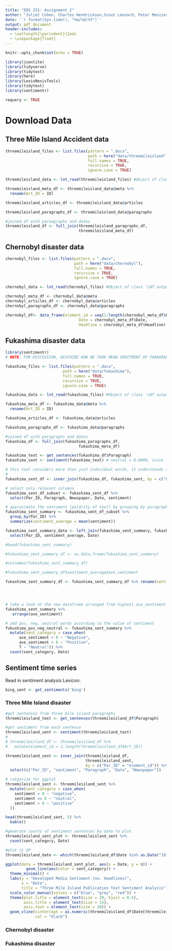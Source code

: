 ```yaml
---
title: "EDS 231: Assignment 2"
author: "Juliet Cohen, Charles Hendrickson,Scout Leonard, Peter Menzies"
date: '`r format(Sys.time(), "%m/%d/%Y")`'
output: pdf_document
header-includes:
  - \setlength{\parindent}{1em}
  - \usepackage{float}
---
```


```r
knitr::opts_chunk$set(echo = TRUE)

library(jsonlite)  
library(tidyverse) 
library(tidytext) 
library(here)
library(LexisNexisTools)
library(tidytext)
library(sentimentr)

requery <- TRUE
```

# Download Data

## Three Mile Island Accident data

```r
threemileisland_files <- list.files(pattern = ".docx",
                                    path = here("data/threemileisland"),
                                    full.names = TRUE,
                                    recursive = TRUE,
                                    ignore.case = TRUE)

threemileisland_data <- lnt_read(threemileisland_files) #Object of class 'LNT output'

threemileisland_meta_df <- threemileisland_data@meta %>% 
  rename(Art_ID = ID)

threemileisland_articles_df <- threemileisland_data@articles

threemileisland_paragraphs_df <- threemileisland_data@paragraphs

#joined df with paraagraphs and dates 
threemileisland_df <- full_join(threemileisland_paragraphs_df,
                                threemileisland_meta_df)
```

## Chernobyl disaster data

```r
chernobyl_files <- list.files(pattern = ".docx",
                              path = here("data/chernobyl"),
                              full.names = TRUE,
                              recursive = TRUE,
                              ignore.case = TRUE)

chernobyl_data <- lnt_read(chernobyl_files) #Object of class 'LNT output'

chernobyl_meta_df <- chernobyl_data@meta
chernobyl_articles_df <- chernobyl_data@articles
chernobyl_paragraphs_df <- chernobyl_data@paragraphs

chernobyl_df<- data_frame(element_id = seq(1:length(chernobyl_meta_df$Headline)),
                                Date = chernobyl_meta_df$Date,
                                Headline = chernobyl_meta_df$Headline)
```

## Fukashima disaster data

```r
library(sentimentr)
# NOTE: FOR DISCUSSION, DESCRIBE HOW WE TOOK MEAN SENITMENT OF PARAGRAPHS RATHER THAN ARTICLE (PERHAPS MORE ACCURATE)

fukashima_files <- list.files(pattern = ".docx",
                         path = here("data/fukashima"),
                         full.names = TRUE,
                         recursive = TRUE,
                         ignore.case = TRUE)

fukashima_data <- lnt_read(fukashima_files) #Object of class 'LNT output'

fukashima_meta_df <- fukashima_data@meta %>% 
  rename(Art_ID = ID)

fukashima_articles_df <- fukashima_data@articles

fukashima_paragraphs_df <- fukashima_data@paragraphs

#joined df with paragraphs and dates 
fukashima_df <- full_join(fukashima_paragraphs_df,
                                fukashima_meta_df)

fukashima_text <- get_sentences(fukashima_df$Paragraph)
fukashima_sent <- sentiment(fukashima_text) # neutral = 0.0000, scale -1 to 1, 0.06 = slightly positive, etc.

# this tool considers more than just individual words, it understands the diff btw "it is too late" and "it is not too late"
# 
fukashima_sent_df <- inner_join(fukashima_df, fukashima_sent, by = c("Par_ID" = "element_id"))

# select only relevant columns
fukashima_sent_df_subset <- fukashima_sent_df %>% 
  select(Par_ID, Paragraph, Newspaper, Date, sentiment)

# approximate the sentiment (polarity of text) by grouping by paragraph
fukashima_sent_summary <- fukashima_sent_df_subset %>%
  group_by(Par_ID) %>%
  summarize(sentiment_average = mean(sentiment))

fukashima_sent_summary_date <- left_join(fukashima_sent_summary, fukashima_sent_df_subset, by = "Par_ID") %>% 
  select(Par_ID, sentiment_average, Date)

#head(fukashima_sent_summary)

#fukashima_sent_summary_df <- as.data.frame(fukashima_sent_summary) 

#colnames(fukashima_sent_summary_df)

#fukashima_sent_summary_df$sentiment_average$ave_sentiment

fukashime_sent_summary_df <- fukashima_sent_summary_df %>% rename(sentiment_average = "sentiment_average$ave_sentiment")




# take a look at the new dataframe arranged from highest ave_sentiment to lowest
fukashima_sent_summary %>%
   arrange(ave_sentiment)

# add pos, neg, neutral words according to the value of sentiment 
fukushima_pos_neg_neutral <- fukashima_sent_summary %>% 
  mutate(sent_category = case_when(
      ave_sentiment < 0 ~ "Negative",
      ave_sentiment > 0 ~ "Positive",
      T ~ "Neutral")) %>% 
  count(sent_category, Date)
```

## Sentiment time series

Read in sentiment analysis Lexicon:

```r
bing_sent <- get_sentiments('bing')
```

### Three Mile Island disaster

```r
#get sentences from three mile island paragraphs
threemileisland_text <- get_sentences(threemileisland_df$Paragraph)

#get sentiment from each sentence
threemileisland_sent <- sentiment(threemileisland_text)
# 
# threemileisland_df <- threemileisland_df %>% 
#   mutate(element_id = 1:length(threemileisland_df$Art_ID))

threemileisland_sent <- inner_join(threemileisland_df, 
                                   threemileisland_sent,
                                   by = c("Par_ID" = "element_id")) %>% 
  select(c("Par_ID", "sentiment", "Paragraph", "Date", "Newspaper"))
```

```r
# catgorize for ggplot
threemileisland_sent <- threemileisland_sent %>%
  mutate(sent_category = case_when(
    sentiment < 0 ~ "negative",
    sentiment == 0 ~ "neutral",
    sentiment > 0 ~ "positive"
  ))

head(threemileisland_sent, 5) %>% 
  kable()

#generate counts of sentiment sentences by date to plot
threemileisland_sent_plot <- threemileisland_sent %>%
  count(sent_category, Date)

#plot it UP
threemileisland_date <- which(threemileisland_df$Date %in% as.Date("1978-03-28"))

ggplot(data = threemileisland_sent_plot, aes(x = Date, y = n)) +
         geom_line(aes(color = sent_category)) +
  theme_minimal() +
  labs(y = "Developed Media Sentiment (no. headlines)",
       x = "Date",
       title = "Three Mile Island Publication Text Sentiment Analysis") +
  scale_color_manual(values = c("blue", "grey", "red")) +
  theme(plot.title = element_text(size = 20, hjust = 0.5),
        axis.title = element_text(size = 15),
        axis.text = element_text(size = 10)) +
  geom_vline(xintercept = as.numeric(threemileisland_df$Date[threemileisland_date]),
             col = "black")
```

### Chernobyl disaster

### Fukashima disaster 
